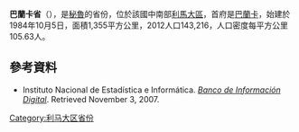 '''巴蘭卡省'''（{{lang-es|Provincia de Barranca}}），是[[秘魯|秘魯]]的省份，位於該國中南部[[利馬大區|利馬大區]]，首府是[[巴蘭卡|巴蘭卡]]，始建於1984年10月5日，面積1,355平方公里，2012人口143,216，人口密度每平方公里105.63人。

==參考資料==
* {{es icon}} Instituto Nacional de Estadística e Informática. ''[https://web.archive.org/web/20080423164200/http://desa.inei.gob.pe/mapas/bid/ Banco de Información Digital]''. Retrieved November 3, 2007.

{{coord|10|40|S|77|43|W|region:PE-LMA_type:adm2nd_source:kolossus-eswiki|display=title}}

{{秘魯省份|state=collapsed}}
{{秘鲁行政区划小作品}}
[[Category:利马大区省份|Category:利马大区省份]]